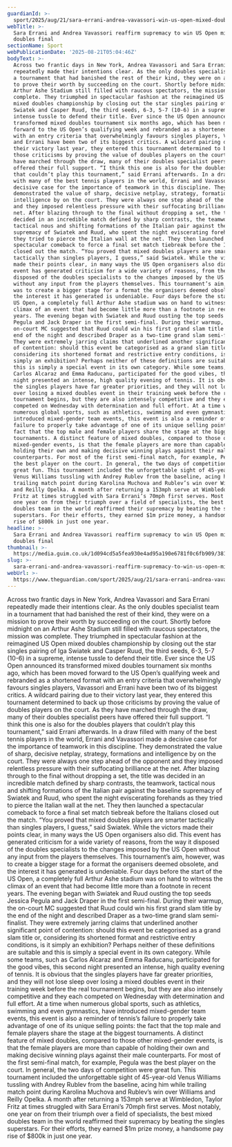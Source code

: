 ```yaml
---
guardianId: >-
  sport/2025/aug/21/sara-errani-andrea-vavassori-win-us-open-mixed-doubles-final-iga-swiatek-casper-ruud-tennis
webTitle: >-
  Sara Errani and Andrea Vavassori reaffirm supremacy to win US Open mixed
  doubles final
sectionName: Sport
webPublicationDate: '2025-08-21T05:04:46Z'
bodyText: >-
  Across two frantic days in New York, Andrea Vavassori and Sara Errani
  repeatedly made their intentions clear. As the only doubles specialist team in
  a tournament that had banished the rest of their kind, they were on a mission
  to prove their worth by succeeding on the court. Shortly before midnight on an
  Arthur Ashe Stadium still filled with raucous spectators, the mission was
  complete. They triumphed in spectacular fashion at the reimagined US Open
  mixed doubles championship by closing out the star singles pairing of Iga
  Swiatek and Casper Ruud, the third seeds, 6-3, 5-7 (10-6) in a supreme,
  intense tussle to defend their title. Ever since the US Open announced its
  transformed mixed doubles tournament six months ago, which has been moved
  forward to the US Open’s qualifying week and rebranded as a shortened format
  with an entry criteria that overwhelmingly favours singles players, Vavassori
  and Errani have been two of its biggest critics. A wildcard pairing due to
  their victory last year, they entered this tournament determined to back up
  those criticisms by proving the value of doubles players on the court. As they
  have marched through the draw, many of their doubles specialist peers have
  offered their full support. “I think this one is also for the doubles players
  that couldn’t play this tournament,” said Errani afterwards. In a draw filled
  with many of the best tennis players in the world, Errani and Vavassori made a
  decisive case for the importance of teamwork in this discipline. They
  demonstrated the value of sharp, decisive netplay, strategy, formations and
  intelligence by on the court. They were always one step ahead of the opponent
  and they imposed relentless pressure with their suffocating brilliance at the
  net. After blazing through to the final without dropping a set, the title was
  decided in an incredible match defined by sharp contrasts, the teamwork,
  tactical nous and shifting formations of the Italian pair against the baseline
  supremacy of Swiatek and Ruud, who spent the night eviscerating forehands as
  they tried to pierce the Italian wall at the net. They then launched a
  spectacular comeback to force a final set match tiebreak before the Italians
  closed out the match. “You proved that mixed doubles players are smarter
  tactically than singles players, I guess,” said Swiatek. While the victors
  made their points clear, in many ways the US Open organisers also did. This
  event has generated criticism for a wide variety of reasons, from the way it
  disposed of the doubles specialists to the changes imposed by the US Open
  without any input from the players themselves. This tournament’s aim, however,
  was to create a bigger stage for a format the organisers deemed obsolete, and
  the interest it has generated is undeniable. Four days before the start of the
  US Open, a completely full Arthur Ashe stadium was on hand to witness the
  climax of an event that had become little more than a footnote in recent
  years. The evening began with Swiatek and Ruud ousting the top seeds Jessica
  Pegula and Jack Draper in the first semi-final. During their warmup, the
  on-court MC suggested that Ruud could win his first grand slam title by the
  end of the night and described Draper as a two-time grand slam semi-finalist.
  They were extremely jarring claims that underlined another significant point
  of contention: should this event be categorised as a grand slam title or,
  considering its shortened format and restrictive entry conditions, is it
  simply an exhibition? Perhaps neither of these definitions are suitable and
  this is simply a special event in its own category. While some teams, such as
  Carlos Alcaraz and Emma Raducanu, participated for the good vibes, this second
  night presented an intense, high quality evening of tennis. It is obvious that
  the singles players have far greater priorities, and they will not lose sleep
  over losing a mixed doubles event in their training week before the real
  tournament begins, but they are also intensely competitive and they each
  competed on Wednesday with determination and full effort. At a time when
  numerous global sports, such as athletics, swimming and even gymnastics, have
  introduced mixed-gender team events, this event is also a reminder of tennis’s
  failure to properly take advantage of one of its unique selling points: the
  fact that the top male and female players share the stage at the biggest
  tournaments. A distinct feature of mixed doubles, compared to those other
  mixed-gender events, is that the female players are more than capable of
  holding their own and making decisive winning plays against their male
  counterparts. For most of the first semi-final match, for example, Pegula was
  the best player on the court. In general, the two days of competition were
  great fun. This tournament included the unforgettable sight of 45-year-old
  Venus Williams tussling with Andrey Rublev from the baseline, acing him while
  trailing match point during Karolina Muchova and Rublev’s win over Williams
  and Reilly Opelka. A month after returning a 153mph serve at Wimbledon, Taylor
  Fritz at times struggled with Sara Errani’s 70mph first serves. Most notably,
  one year on from their triumph over a field of specialists, the best mixed
  doubles team in the world reaffirmed their supremacy by beating the singles
  superstars. For their efforts, they earned $1m prize money, a handsome pay
  rise of $800k in just one year.
headline: >-
  Sara Errani and Andrea Vavassori reaffirm supremacy to win US Open mixed
  doubles final
thumbnail: >-
  https://media.guim.co.uk/1d094cd5a5fea930e4ad95a190e6781f0c6fb909/381_0_3810_3048/500.jpg
slug: >-
  sara-errani-and-andrea-vavassori-reaffirm-supremacy-to-win-us-open-mixed-doubles-final
webUrl: >-
  https://www.theguardian.com/sport/2025/aug/21/sara-errani-andrea-vavassori-win-us-open-mixed-doubles-final-iga-swiatek-casper-ruud-tennis
---
```

Across two frantic days in New York, Andrea Vavassori and Sara Errani repeatedly made their intentions clear. As the only doubles specialist team in a tournament that had banished the rest of their kind, they were on a mission to prove their worth by succeeding on the court. Shortly before midnight on an Arthur Ashe Stadium still filled with raucous spectators, the mission was complete. They triumphed in spectacular fashion at the reimagined US Open mixed doubles championship by closing out the star singles pairing of Iga Swiatek and Casper Ruud, the third seeds, 6-3, 5-7 (10-6) in a supreme, intense tussle to defend their title. Ever since the US Open announced its transformed mixed doubles tournament six months ago, which has been moved forward to the US Open’s qualifying week and rebranded as a shortened format with an entry criteria that overwhelmingly favours singles players, Vavassori and Errani have been two of its biggest critics. A wildcard pairing due to their victory last year, they entered this tournament determined to back up those criticisms by proving the value of doubles players on the court. As they have marched through the draw, many of their doubles specialist peers have offered their full support. “I think this one is also for the doubles players that couldn’t play this tournament,” said Errani afterwards. In a draw filled with many of the best tennis players in the world, Errani and Vavassori made a decisive case for the importance of teamwork in this discipline. They demonstrated the value of sharp, decisive netplay, strategy, formations and intelligence by on the court. They were always one step ahead of the opponent and they imposed relentless pressure with their suffocating brilliance at the net. After blazing through to the final without dropping a set, the title was decided in an incredible match defined by sharp contrasts, the teamwork, tactical nous and shifting formations of the Italian pair against the baseline supremacy of Swiatek and Ruud, who spent the night eviscerating forehands as they tried to pierce the Italian wall at the net. They then launched a spectacular comeback to force a final set match tiebreak before the Italians closed out the match. “You proved that mixed doubles players are smarter tactically than singles players, I guess,” said Swiatek. While the victors made their points clear, in many ways the US Open organisers also did. This event has generated criticism for a wide variety of reasons, from the way it disposed of the doubles specialists to the changes imposed by the US Open without any input from the players themselves. This tournament’s aim, however, was to create a bigger stage for a format the organisers deemed obsolete, and the interest it has generated is undeniable. Four days before the start of the US Open, a completely full Arthur Ashe stadium was on hand to witness the climax of an event that had become little more than a footnote in recent years. The evening began with Swiatek and Ruud ousting the top seeds Jessica Pegula and Jack Draper in the first semi-final. During their warmup, the on-court MC suggested that Ruud could win his first grand slam title by the end of the night and described Draper as a two-time grand slam semi-finalist. They were extremely jarring claims that underlined another significant point of contention: should this event be categorised as a grand slam title or, considering its shortened format and restrictive entry conditions, is it simply an exhibition? Perhaps neither of these definitions are suitable and this is simply a special event in its own category. While some teams, such as Carlos Alcaraz and Emma Raducanu, participated for the good vibes, this second night presented an intense, high quality evening of tennis. It is obvious that the singles players have far greater priorities, and they will not lose sleep over losing a mixed doubles event in their training week before the real tournament begins, but they are also intensely competitive and they each competed on Wednesday with determination and full effort. At a time when numerous global sports, such as athletics, swimming and even gymnastics, have introduced mixed-gender team events, this event is also a reminder of tennis’s failure to properly take advantage of one of its unique selling points: the fact that the top male and female players share the stage at the biggest tournaments. A distinct feature of mixed doubles, compared to those other mixed-gender events, is that the female players are more than capable of holding their own and making decisive winning plays against their male counterparts. For most of the first semi-final match, for example, Pegula was the best player on the court. In general, the two days of competition were great fun. This tournament included the unforgettable sight of 45-year-old Venus Williams tussling with Andrey Rublev from the baseline, acing him while trailing match point during Karolina Muchova and Rublev’s win over Williams and Reilly Opelka. A month after returning a 153mph serve at Wimbledon, Taylor Fritz at times struggled with Sara Errani’s 70mph first serves. Most notably, one year on from their triumph over a field of specialists, the best mixed doubles team in the world reaffirmed their supremacy by beating the singles superstars. For their efforts, they earned $1m prize money, a handsome pay rise of $800k in just one year.
